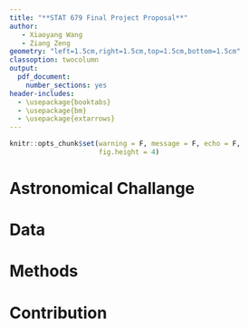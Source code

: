 ```yaml
---
title: "**STAT 679 Final Project Proposal**"
author:
   - Xiaoyang Wang
   - Ziang Zeng
geometry: "left=1.5cm,right=1.5cm,top=1.5cm,bottom=1.5cm"
classoption: twocolumn
output:
  pdf_document:
    number_sections: yes
header-includes: 
  - \usepackage{booktabs}
  - \usepackage{bm}
  - \usepackage{extarrows}
---
```



```r
knitr::opts_chunk$set(warning = F, message = F, echo = F,
                      fig.height = 4)
```

# Astronomical Challange 

# Data

# Methods

# Contribution


